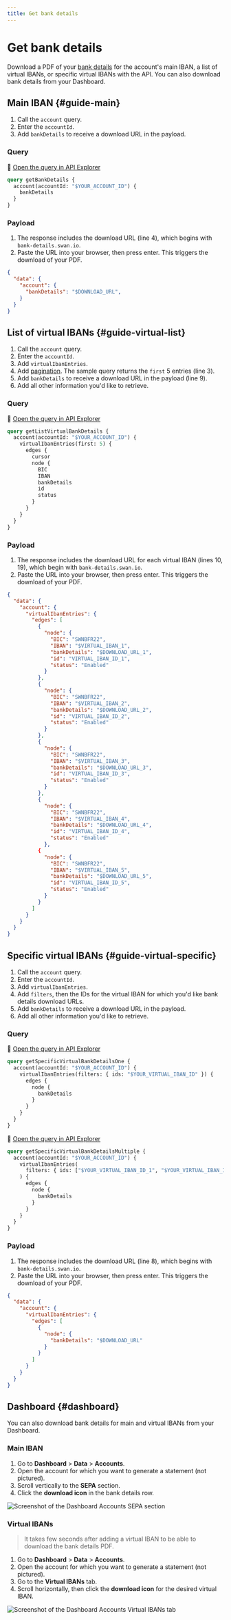 ```yaml
---
title: Get bank details
---
```


# Get bank details

Download a PDF of your [bank details](../index.mdx#bank-details) for the account's main IBAN, a list of virtual IBANs, or specific virtual IBANs with the API.
You can also download bank details from your Dashboard.

## Main IBAN {#guide-main}

1. Call the `account` query.
1. Enter the `accountId`.
1. Add `bankDetails` to receive a download URL in the payload.

<h3 id="query-main">Query</h3>

🔎 [Open the query in API Explorer](https://explorer.swan.io?query=cXVlcnkgZ2V0QmFua0RldGFpbHMgewogIGFjY291bnQoYWNjb3VudElkOiAiJFlPVVJfQUNDT1VOVF9JRCIpIHsKICAgIGJhbmtEZXRhaWxzCiAgfQp9Cg%3D%3D&tab=api)

```graphql {2} showLineNumbers
query getBankDetails {
  account(accountId: "$YOUR_ACCOUNT_ID") {
    bankDetails
  }
}
```
<h3 id="payload-main">Payload</h3>

1. The response includes the download URL (line 4), which begins with `bank-details.swan.io`.
1. Paste the URL into your browser, then press enter. This triggers the download of your PDF.

```json {4} showLineNumbers
{
  "data": {
    "account": {
      "bankDetails": "$DOWNLOAD_URL",
    }
  }
}
```

## List of virtual IBANs {#guide-virtual-list}

1. Call the `account` query.
1. Enter the `accountId`.
1. Add `virtualIbanEntries`.
1. Add [pagination](../../../developers/using-api/pagination.mdx). The sample query returns the `first` 5 entries (line 3).
1. Add `bankDetails` to receive a download URL in the payload (line 9).
1. Add all other information you'd like to retrieve.

<h3 id="query-list">Query</h3>

🔎 [Open the query in API Explorer](https://explorer.swan.io?query=cXVlcnkgZ2V0TGlzdFZpcnR1YWxCYW5rRGV0YWlscyB7CiAgYWNjb3VudChhY2NvdW50SWQ6ICIkWU9VUl9BQ0NPVU5UX0lEIikgewogICAgdmlydHVhbEliYW5FbnRyaWVzKGZpcnN0OiA1KSB7CiAgICAgIGVkZ2VzIHsKICAgICAgICBub2RlIHsKICAgICAgICAgIEJJQwogICAgICAgICAgSUJBTgogICAgICAgICAgYmFua0RldGFpbHMKICAgICAgICAgIGlkCiAgICAgICAgICBzdGF0dXMKICAgICAgICB9CiAgICAgIH0KICAgIH0KICB9Cn0K&tab=api)

```graphql {2,3,9} showLineNumbers
query getListVirtualBankDetails {
  account(accountId: "$YOUR_ACCOUNT_ID") {
    virtualIbanEntries(first: 5) {
      edges {
        cursor
        node {
          BIC
          IBAN
          bankDetails
          id
          status
        }
      }
    }
  }
}
```

<h3 id="payload-list">Payload</h3>

1. The response includes the download URL for each virtual IBAN (lines 10, 19), which begin with `bank-details.swan.io`.
1. Paste the URL into your browser, then press enter. This triggers the download of your PDF.

```json {10,19} showLineNumbers
{
  "data": {
    "account": {
      "virtualIbanEntries": {
        "edges": [
          {
            "node": {
              "BIC": "SWNBFR22",
              "IBAN": "$VIRTUAL_IBAN_1",
              "bankDetails": "$DOWNLOAD_URL_1",
              "id": "VIRTUAL_IBAN_ID_1",
              "status": "Enabled"
            }
          },
          {
            "node": {
              "BIC": "SWNBFR22",
              "IBAN": "$VIRTUAL_IBAN_2",
              "bankDetails": "$DOWNLOAD_URL_2",
              "id": "VIRTUAL_IBAN_ID_2",
              "status": "Enabled"
            }
          },
          {
            "node": {
              "BIC": "SWNBFR22",
              "IBAN": "$VIRTUAL_IBAN_3",
              "bankDetails": "$DOWNLOAD_URL_3",
              "id": "VIRTUAL_IBAN_ID_3",
              "status": "Enabled"
            }
          },
          {
            "node": {
              "BIC": "SWNBFR22",
              "IBAN": "$VIRTUAL_IBAN_4",
              "bankDetails": "$DOWNLOAD_URL_4",
              "id": "VIRTUAL_IBAN_ID_4",
              "status": "Enabled"
            },
          {
            "node": {
              "BIC": "SWNBFR22",
              "IBAN": "$VIRTUAL_IBAN_5",
              "bankDetails": "$DOWNLOAD_URL_5",
              "id": "VIRTUAL_IBAN_ID_5",
              "status": "Enabled"
            }
          }
        ]
      }
    }
  }
}
```

## Specific virtual IBANs {#guide-virtual-specific}

1. Call the `account` query.
1. Enter the `accountId`.
1. Add `virtualIbanEntries`.
1. Add `filters`, then the IDs for the virtual IBAN for which you'd like bank details download URLs.
1. Add `bankDetails` to receive a download URL in the payload.
1. Add all other information you'd like to retrieve.

<h3 id="query-specific">Query</h3>

🔎 [Open the query in API Explorer](https://explorer.swan.io?query=cXVlcnkgZ2V0U3BlY2lmaWNWaXJ0dWFsQmFua0RldGFpbHNPbmUgewogIGFjY291bnQoYWNjb3VudElkOiAiJFlPVVJfQUNDT1VOVF9JRCIpIHsKICAgIHZpcnR1YWxJYmFuRW50cmllcyhmaWx0ZXJzOiB7IGlkczogIiRZT1VSX1ZJUlRVQUxfSUJBTl9JRCIgfSkgewogICAgICBlZGdlcyB7CiAgICAgICAgbm9kZSB7CiAgICAgICAgICBiYW5rRGV0YWlscwogICAgICAgIH0KICAgICAgfQogICAgfQogIH0KfQo%3D&tab=api)

```graphql title="One virtual IBAN ID" {2,3,6} showLineNumbers
query getSpecificVirtualBankDetailsOne {
  account(accountId: "$YOUR_ACCOUNT_ID") {
    virtualIbanEntries(filters: { ids: "$YOUR_VIRTUAL_IBAN_ID" }) {
      edges {
        node {
          bankDetails
        }
      }
    }
  }
}
```

🔎 [Open the query in API Explorer](https://explorer.swan.io?query=cXVlcnkgZ2V0U3BlY2lmaWNWaXJ0dWFsQmFua0RldGFpbHNNdWx0aXBsZSB7CiAgYWNjb3VudChhY2NvdW50SWQ6ICIkWU9VUl9BQ0NPVU5UX0lEIikgewogICAgdmlydHVhbEliYW5FbnRyaWVzKAogICAgICBmaWx0ZXJzOiB7IGlkczogWyIkWU9VUl9WSVJUVUFMX0lCQU5fSURfMSIsICIkWU9VUl9WSVJUVUFMX0lCQU5fSURfMiJdIH0KICAgICkgewogICAgICBlZGdlcyB7CiAgICAgICAgbm9kZSB7CiAgICAgICAgICBiYW5rRGV0YWlscwogICAgICAgIH0KICAgICAgfQogICAgfQogIH0KfQo%3D&tab=api)

```graphql title="Multiple virtual IBAN IDs" {2,4,8} showLineNumbers
query getSpecificVirtualBankDetailsMultiple {
  account(accountId: "$YOUR_ACCOUNT_ID") {
    virtualIbanEntries(
      filters: { ids: ["$YOUR_VIRTUAL_IBAN_ID_1", "$YOUR_VIRTUAL_IBAN_ID_2"] }
    ) {
      edges {
        node {
          bankDetails
        }
      }
    }
  }
}
```

<h3 id="payload-specific">Payload</h3>

1. The response includes the download URL (line 8), which begins with `bank-details.swan.io`.
1. Paste the URL into your browser, then press enter. This triggers the download of your PDF.

```json {8} showLineNumbers
{
  "data": {
    "account": {
      "virtualIbanEntries": {
        "edges": [
          {
            "node": {
              "bankDetails": "$DOWNLOAD_URL"
            }
          }
        ]
      }
    }
  }
}
```

## Dashboard {#dashboard}

You can also download bank details for main and virtual IBANs from your Dashboard.

<h3 id="dashboard-main">Main IBAN</h3>

1. Go to **Dashboard** > **Data** > **Accounts**.
1. Open the account for which you want to generate a statement (not pictured).
1. Scroll vertically to the **SEPA** section.
1. Click the **download icon** in the bank details row.

![Screenshot of the Dashboard Accounts SEPA section](../../../images/topics/accounts/get-bank-details-main.png)

<h3 id="dashboard-virtual">Virtual IBANs</h3>

> It takes few seconds after adding a virtual IBAN to be able to download the bank details PDF.

1. Go to **Dashboard** > **Data** > **Accounts**.
1. Open the account for which you want to generate a statement (not pictured).
1. Go to the **Virtual IBANs** tab.
1. Scroll horizontally, then click the **download icon** for the desired virtual IBAN.

![Screenshot of the Dashboard Accounts Virtual IBANs tab](../../../images/topics/accounts/get-bank-details-virtual.png)